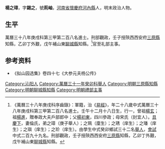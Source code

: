 {{明清人物信息框
| 姓名 = 楊之璋
| 原名 =
| 圖片名稱= 
| 圖片大小 =
| 圖片說明 = 
| 最高職務 = 禮部主事
| 國家 = 大明 
| 爵位 =
| 籍貫 = [[河南省|河南省]][[懷慶府|懷慶府]][[河内县_(中国)|河內縣]]
| 族裔 = 
| 旗籍 = 
| 字號 = 
| 諡號 =
| 出生日期 = 壬午十二月十八日
| 出生地點 =
| 逝世日期 = 
| 逝世地點 =
| 墓葬 =
| 配偶 = 倫氏
| 親屬 = 曾祖[[楊玄|楊玄]]，祖[[楊進|楊進]]，父[[楊初東|楊初東]]，母宋氏（封宜人）
| 出身 =
* 萬曆三十八年庚戌科進士
| 經歷 =
| 著作 =  
}}
'''楊之璋'''{{BD|1589年||？年||Yang楊}}，字'''錫之'''，號'''荊岫'''，[[河南省|河南省]][[懷慶府|懷慶府]][[河内县_(中国)|河內縣]]人，明末政治人物。

== 生平 ==
萬曆三十八年庚戌科第三甲第二百八名進士。刑部觀政，壬子授陝西西安府[[三原縣|三原縣]]知縣，乙卯丁外艱，戊午補山東[[聊城縣|聊城縣]]知縣。<ref>《萬曆三十八年庚戌科序齒錄》：軍籍，治《[[易經|易經]]》，年二十八歲中式萬曆三十八年庚戌科第三甲第二百八名進士。壬午十二月十八日生，行一，曾祖[[楊玄|楊玄]]；祖[[楊進|楊進]]，贈奉政大夫戶部郎中；父[[楊初東|楊初東]]，四川參政；母宋氏（封宜人）。[[具慶下|具慶下]]，妻倫氏，弟之璋（庚子舉人）；之珮（廩生）；之琇（庠生）；之璠（庠生）；之璵（庠生）；之玠（庠生）。由學生中式癸卯鄉試三十二名[[舉人|舉人]]，[[會試|會試]]中式二百九十九名。刑部觀政，壬子授陝西西安府[[三原縣|三原縣]]知縣，乙卯丁外艱，戊午補山東[[聊城縣|聊城縣]]知縣。</ref>官至礼部主事。

== 参考资料 ==
{{reflist}}
*《拟山园选集》卷四十七《大参元夫杨公传》

{{start box}}
{{s-off}}
{{s-before|[[何朝宗_(萬曆進士)|何朝宗]]}}
{{s-title|明朝三原縣知縣|萬曆年間}}
{{s-after|[[雷起龍_(萬曆進士)|雷起龍]]}}
{{end box}}

{{萬曆三十八年庚戌科殿试金榜}}

{{Authority control}}

{{DEFAULTSORT:Yang楊}}
[[Category:沁阳人|Category:沁阳人]]
[[Category:萬曆三十一年癸卯科舉人|Category:萬曆三十一年癸卯科舉人]]
[[Category:明朝三原縣知縣|Category:明朝三原縣知縣]]
[[Category:明朝聊城縣知縣|Category:明朝聊城縣知縣]]
[[Category:明朝禮部主事|Category:明朝禮部主事]]


{{明朝人物小作品}}